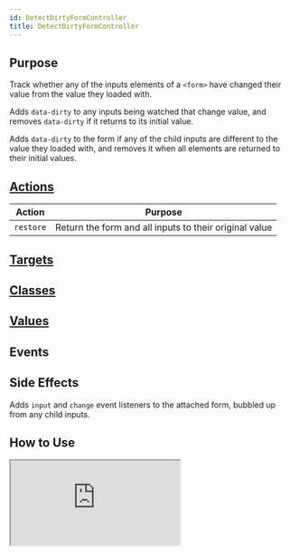 ```yaml
---
id: DetectDirtyFormController
title: DetectDirtyFormController
---
```




## Purpose

Track whether any of the inputs elements of a `<form>` have changed their value from the value they loaded with.

Adds `data-dirty` to any inputs being watched that change value, and removes `data-dirty` if it returns to its initial value.

Adds `data-dirty` to the form if any of the child inputs are different to the value they loaded with, and removes it when all elements are returned to their initial values.


## [Actions](https://stimulus.hotwire.dev/reference/actions)

| Action | Purpose |
| --- | --- |
| `restore` | Return the form and all inputs to their original value |

## [Targets](https://stimulus.hotwire.dev/reference/targets)
<NoTargets/>

## [Classes](https://stimulus.hotwire.dev/reference/classes)
<NoClasses/>

## [Values](https://stimulus.hotwire.dev/reference/values)
<NoValues/>

## Events
<NoEvents/>

## Side Effects

Adds `input` and `change` event listeners to the attached form, bubbled up from any child inputs.



## How to Use

<iframe
  src="https:///stimulus-library.netlify.app/controllers/detect_dirty_form_controller.html"
  style={{width: "100%", height: "500px", border: "0", borderRadius: "4px", overflow: "hidden"}}
  sandbox="allow-forms allow-modals allow-popups allow-presentation allow-same-origin allow-scripts"
/>